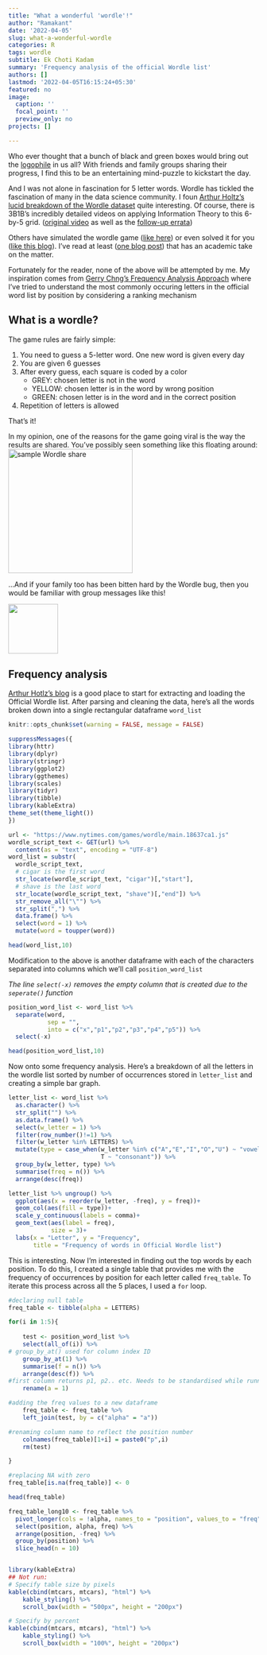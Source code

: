 ```yaml
---
title: "What a wonderful 'wordle'!"
author: "Ramakant"
date: '2022-04-05'
slug: what-a-wonderful-wordle
categories: R
tags: wordle
subtitle: Ek Choti Kadam
summary: 'Frequency analysis of the official Wordle list'
authors: []
lastmod: '2022-04-05T16:15:24+05:30'
featured: no
image:
  caption: ''
  focal_point: ''
  preview_only: no
projects: []

---
```


Who ever thought that a bunch of black and green boxes would bring out the <a href = "https://www.merriam-webster.com/dictionary/logophile">logophile</a> in us all? With friends and family groups sharing their progress, I find this to be an entertaining mind-puzzle to kickstart the day. 

And I was not alone in fascination for 5 letter words. Wordle has tickled the fascination of many in the data science community. I foun <a href = "https://rviews.rstudio.com/2022/02/21/wordle-data-analysis/">Arthur Holtz's lucid breakdown of the Wordle dataset</a> quite interesting. Of course, there is 3B1B's incredibly detailed videos on applying Information Theory to this 6-by-5 grid. (<a href = "https://youtu.be/v68zYyaEmEA">original video</a> as well as the <a href = https://youtu.be/fRed0Xmc2Wg>follow-up errata</a>)

Others have simulated the wordle game (<a href= "https://datascienceplus.com/how-i-selected-my-starting-word-for-wordle-using-simulations-and-r/">like here</a>) or even solved it for you (<a href = "https://blog.ephorie.de/wordle-solve-wordle-with-r">like this blog</a>). I've read at least (<a href = "https://theconversation.com/want-to-master-wordle-heres-the-best-strategy-for-your-first-guess-176325">one blog post</a>)  that has an academic take on the matter.

Fortunately for the reader, none of the above will be attempted by me. My inspiration comes from <a href = "https://towardsdatascience.com/wordle-a-frequency-analysis-approach-9989c3d7be5f">Gerry Chng's Frequency Analysis Approach</a> where I've tried to understand the most commonly occuring letters in the official word list by position by considering a ranking mechanism

## What is a wordle?

The game rules are fairly simple:

1. You need to guess a 5-letter word. One new word is given every day
2. You are given 6 guesses
3. After every guess, each square is coded by a color
      + GREY: chosen letter is not in the word
      + YELLOW: chosen letter is in the word by wrong position
      + GREEN: chosen letter is in the word and in the correct position
4. Repetition of letters is allowed

That's it!

In my opinion, one of the reasons for the game going viral is the way the results are shared. You've possibly seen something like this floating around:
![sample Wordle share](E:\Personal\G Drive\Weekends in Mumbai\Blog\Rstudio-WIP-folder\blog_v02\ds-ramakant\content\post\2022-04-05-what-a-wonderful-wordle\Wordle sample share.jpg){width=250px}

...And if your family too has been bitten hard by the Wordle bug, then you would be familiar with group messages like this! 

![](E:\Personal\G Drive\Weekends in Mumbai\Blog\Rstudio-WIP-folder\blog_v02\ds-ramakant\content\post\2022-04-05-what-a-wonderful-wordle\wordle share whatsapp.jpg){width=100px}

## Frequency analysis 

[Arthur Hotlz's blog](https://rviews.rstudio.com/2022/02/21/wordle-data-analysis/ ) is a good place to start for extracting and loading the Official Wordle list. After parsing and cleaning the data, here's all the words broken down into a single rectangular dataframe `word_list` 

```r

knitr::opts_chunk$set(warning = FALSE, message = FALSE) 

suppressMessages({ 
library(httr)
library(dplyr)
library(stringr)
library(ggplot2)
library(ggthemes)
library(scales)
library(tidyr)
library(tibble)
library(kableExtra)
theme_set(theme_light())
})

url <- "https://www.nytimes.com/games/wordle/main.18637ca1.js"
wordle_script_text <- GET(url) %>% 
  content(as = "text", encoding = "UTF-8")
word_list = substr(
  wordle_script_text,
  # cigar is the first word
  str_locate(wordle_script_text, "cigar")[,"start"],
  # shave is the last word
  str_locate(wordle_script_text, "shave")[,"end"]) %>%
  str_remove_all("\"") %>%
  str_split(",") %>%
  data.frame() %>%
  select(word = 1) %>%
  mutate(word = toupper(word))

head(word_list,10)
```

Modification to the above is another dataframe with each of the characters separated into columns which we'll call `position_word_list` 

*The line `select(-x)` removes the empty column that is created due to the `seperate()` function*
```r

position_word_list <- word_list %>% 
  separate(word, 
           sep = "", 
           into = c("x","p1","p2","p3","p4","p5")) %>% 
  select(-x)

head(position_word_list,10)


```

Now onto some frequency analysis. Here's a breakdown of all the letters in the wordle list sorted by number of occurrences stored in `letter_list` and creating a simple bar graph. 

```r
letter_list <- word_list %>%
  as.character() %>%
  str_split("") %>% 
  as.data.frame() %>% 
  select(w_letter = 1) %>% 
  filter(row_number()!=1) %>%
  filter(w_letter %in% LETTERS) %>% 
  mutate(type = case_when(w_letter %in% c("A","E","I","O","U") ~ "vowel",
                          T ~ "consonant")) %>% 
  group_by(w_letter, type) %>% 
  summarise(freq = n()) %>% 
  arrange(desc(freq))

letter_list %>% ungroup() %>% 
  ggplot(aes(x = reorder(w_letter, -freq), y = freq))+
  geom_col(aes(fill = type))+
  scale_y_continuous(labels = comma)+
  geom_text(aes(label = freq), 
            size = 3)+
  labs(x = "Letter", y = "Frequency",
       title = "Frequency of words in Official Wordle list")


```
This is interesting. Now I'm interested in finding out the top words by each position. To do this, I created a single table that provides me with the frequency of occurrences by position for each letter called `freq_table`. To iterate this process across all the 5 places, I used a `for` loop.


```r


#declaring null table
freq_table <- tibble(alpha = LETTERS)

for(i in 1:5){
  
    test <- position_word_list %>% 
    select(all_of(i)) %>%
# group_by_at() used for column index ID
    group_by_at(1) %>% 
    summarise(f = n()) %>% 
    arrange(desc(f)) %>% 
#first column returns p1, p2.. etc. Needs to be standardised while running left_join()
    rename(a = 1) 

#adding the freq values to a new dataframe
    freq_table <- freq_table %>%
    left_join(test, by = c("alpha" = "a")) 

#renaming column name to reflect the position number
    colnames(freq_table)[1+i] = paste0("p",i)
    rm(test)

}

#replacing NA with zero
freq_table[is.na(freq_table)] <- 0 

head(freq_table)
```

```r

freq_table_long10 <- freq_table %>% 
  pivot_longer(cols = !alpha, names_to = "position", values_to = "freq") %>% 
  select(position, alpha, freq) %>% 
  arrange(position, -freq) %>% 
  group_by(position) %>% 
  slice_head(n = 10)



```

```r

library(kableExtra)
## Not run: 
# Specify table size by pixels
kable(cbind(mtcars, mtcars), "html") %>%
    kable_styling() %>%
    scroll_box(width = "500px", height = "200px")

# Specify by percent
kable(cbind(mtcars, mtcars), "html") %>%
    kable_styling() %>%
    scroll_box(width = "100%", height = "200px")
```


